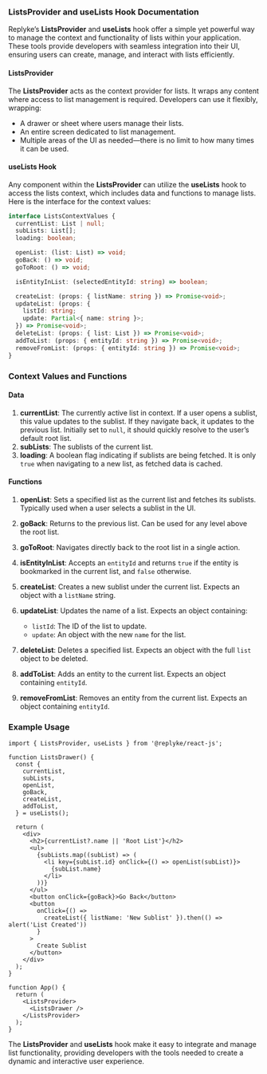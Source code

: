 
### ListsProvider and useLists Hook Documentation

Replyke’s **ListsProvider** and **useLists** hook offer a simple yet powerful way to manage the context and functionality of lists within your application. These tools provide developers with seamless integration into their UI, ensuring users can create, manage, and interact with lists efficiently.

#### ListsProvider

The **ListsProvider** acts as the context provider for lists. It wraps any content where access to list management is required. Developers can use it flexibly, wrapping:

-   A drawer or sheet where users manage their lists.
-   An entire screen dedicated to list management.
-   Multiple areas of the UI as needed—there is no limit to how many times it can be used.

#### useLists Hook

Any component within the **ListsProvider** can utilize the **useLists** hook to access the lists context, which includes data and functions to manage lists. Here is the interface for the context values:

```typescript
interface ListsContextValues {
  currentList: List | null;
  subLists: List[];
  loading: boolean;

  openList: (list: List) => void;
  goBack: () => void;
  goToRoot: () => void;

  isEntityInList: (selectedEntityId: string) => boolean;

  createList: (props: { listName: string }) => Promise<void>;
  updateList: (props: {
    listId: string;
    update: Partial<{ name: string }>;
  }) => Promise<void>;
  deleteList: (props: { list: List }) => Promise<void>;
  addToList: (props: { entityId: string }) => Promise<void>;
  removeFromList: (props: { entityId: string }) => Promise<void>;
}

```

### Context Values and Functions

#### Data

1.  **currentList**: The currently active list in context. If a user opens a sublist, this value updates to the sublist. If they navigate back, it updates to the previous list. Initially set to `null`, it should quickly resolve to the user’s default root list.
2.  **subLists**: The sublists of the current list.
3.  **loading**: A boolean flag indicating if sublists are being fetched. It is only `true` when navigating to a new list, as fetched data is cached.

#### Functions

1.  **openList**: Sets a specified list as the current list and fetches its sublists. Typically used when a user selects a sublist in the UI.
    
2.  **goBack**: Returns to the previous list. Can be used for any level above the root list.
    
3.  **goToRoot**: Navigates directly back to the root list in a single action.
    
4.  **isEntityInList**: Accepts an `entityId` and returns `true` if the entity is bookmarked in the current list, and `false` otherwise.
    
5.  **createList**: Creates a new sublist under the current list. Expects an object with a `listName` string.
    
6.  **updateList**: Updates the name of a list. Expects an object containing:
    
    -   `listId`: The ID of the list to update.
    -   `update`: An object with the new `name` for the list.
7.  **deleteList**: Deletes a specified list. Expects an object with the full `list` object to be deleted.
    
8.  **addToList**: Adds an entity to the current list. Expects an object containing `entityId`.
    
9.  **removeFromList**: Removes an entity from the current list. Expects an object containing `entityId`.
    

### Example Usage

```tsx
import { ListsProvider, useLists } from '@replyke/react-js';

function ListsDrawer() {
  const {
    currentList,
    subLists,
    openList,
    goBack,
    createList,
    addToList,
  } = useLists();

  return (
    <div>
      <h2>{currentList?.name || 'Root List'}</h2>
      <ul>
        {subLists.map((subList) => (
          <li key={subList.id} onClick={() => openList(subList)}>
            {subList.name}
          </li>
        ))}
      </ul>
      <button onClick={goBack}>Go Back</button>
      <button
        onClick={() =>
          createList({ listName: 'New Sublist' }).then(() => alert('List Created'))
        }
      >
        Create Sublist
      </button>
    </div>
  );
}

function App() {
  return (
    <ListsProvider>
      <ListsDrawer />
    </ListsProvider>
  );
}

```

The **ListsProvider** and **useLists** hook make it easy to integrate and manage list functionality, providing developers with the tools needed to create a dynamic and interactive user experience.